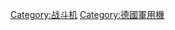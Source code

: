 {{Catnav|頁面分類|各種主題的頁面分類|按國家分類|各國軍事|德國軍事}}

[[Category:战斗机|Category:战斗机]]
[[Category:德國軍用機|Category:德國軍用機]]
